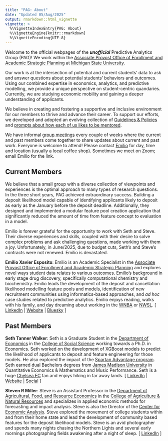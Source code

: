 ```yaml
---
title: "PAG: About"
date: "Updated 05/Aug/2025"
output: rmarkdown::html_vignette
vignette: >
  %\VignetteIndexEntry{PAG: About}
  %\VignetteEngine{knitr::rmarkdown}
  %\VignetteEncoding{UTF-8}
---
```


Welcome to the official webpages of the _**unofficial**_ Predictive Analytics Group (PAG)! We work within the [Associate Provost Office of Enrollment and Academic Strategic Planning](https://esp.msu.edu) at [Michigan State University](https://www.msu.edu). 

Our work is at the intersection of potential and current students' data to ask and answer questions about potential students' behaviors and outcomes. Using our combined expertise in economics, analytics, and predictive modelling, we provide a unique perspective on student-centric quandaries. Currently, we are studying economic mobility and gaining a deeper understanding of applicants.

We believe in creating and fostering a supportive and inclusive environment for our members to thrive and advance their career. To support our efforts, we developed and adopted an evolving collection of [Guidelines & Policies](PAG_GuidelinesAndPolicies.html) and [prompts about how each of us likes to be mentored](PAG_HowILikeToBeMentored.html).

We have informal [group meetings](PAG_GroupMeetings.html) every couple of weeks where the current and past members come together to share updates about current and past work. Everyone is welcome to attend! Please contact [Emilio](mailto:emilio@msu.edu?subject=I%20want%20to%20attend%20PAG%20group%20meetings!) for day, time and location (usually a local coffee shop). Sometimes we meet on Zoom; email Emilio for the link.


## Current Members

We believe that a small group with a diverse collection of viewpoints and experiences is the optimal approach to many types of research questions. In the three short years, PAG achieved extraordinary success. Building a deposit likelihood model capable of identifying applicants likely to deposit as early as the January before the deposit deadline. Additionally, they designed and implemented a modular feature pool creation application that significantly reduced the amount of time from feature concept to evaluation in a model. 

Emilio is forever grateful for the opportunity to work with Seth and Steve. Their diverse experiences and skills, coupled with their desire to solve complex problems and ask challenging questions, made working with them a joy. Unfortunately, in June/2025, due to budget cuts, Seth's and Steve's contracts were not renewed. Emilio is devastated. 


**Emilio Xavier Esposito**: Emilio is an Academic Specialist in the [Associate Provost Office of Enrollment and Academic Strategic Planning](https://esp.msu.edu) and explores novel ways student data relates to various outcomes. Emilio's background in early stage drug discovery, specifically computational chemistry and biochemistry. Emilio leads the development of the deposit and cancellation likelihood modelling feature pools and models, identification of new recruitment communities using informatics-based approaches, and _ad hoc_ case studies related to predictive analytics. Emilio enjoys reading, walks with his family, and day dreaming about working in the [WNBA](https://www.wnba.com/) or [NWSL](https://www.nwslsoccer.com/). [ [LinkedIn](https://www.linkedin.com/in/emilioxavieresposito) | [Website](http://www.exeResearch.com) | [Bluesky](https://bsky.app/profile/exesposito.bsky.social) ]


## Past Members

**Seth Tanner Walker**: Seth is a Graduate Student in the [Department of Economics](https://econ.msu.edu/) in the [College of Social Science](https://socialscience.msu.edu/) working towards a Ph.D. in Economics. Seth worked on the development of XGBoost models to predict the likelihood of applicants to deposit and feature engineering for those models. He also explored the impact of the [Spartan Advantage program](https://finaid.msu.edu/spad.asp). Seth earned dual Bachelors degrees from [James Madison University](https://www.jmu.edu) in Quantitative Economics & Mathematics and Music Performance. Seth is a huge [Chelsea FC](https://www.chelseafc.com/) fan and enjoys hiking in far away lands. [ [LinkedIn]() | [Website]() | [Social]() ]

**Steven R Miller**: Steve is an Assistant Professor in the [Department of Agricultural, Food, and Resource Economics](https://www.canr.msu.edu/afre/index) in the [College of Agriculture & Natural Resources](https://www.canr.msu.edu/) and specializes in applied economic methods for forecasting and impact analysis. Steve is also the Director of the [Center for Economic Analysis](https://www.canr.msu.edu/cea/). Steve explored the movement of college students within and from their home state and lead the development of community based features for the deposit likelihood models. Steve is an avid photographer and spends many nights chasing the Northern Lights and several early mornings photographing fields awakening after a night of sleep. [ [LinkedIn](https://www.linkedin.com/in/steven-miller-3b5a546) ]




